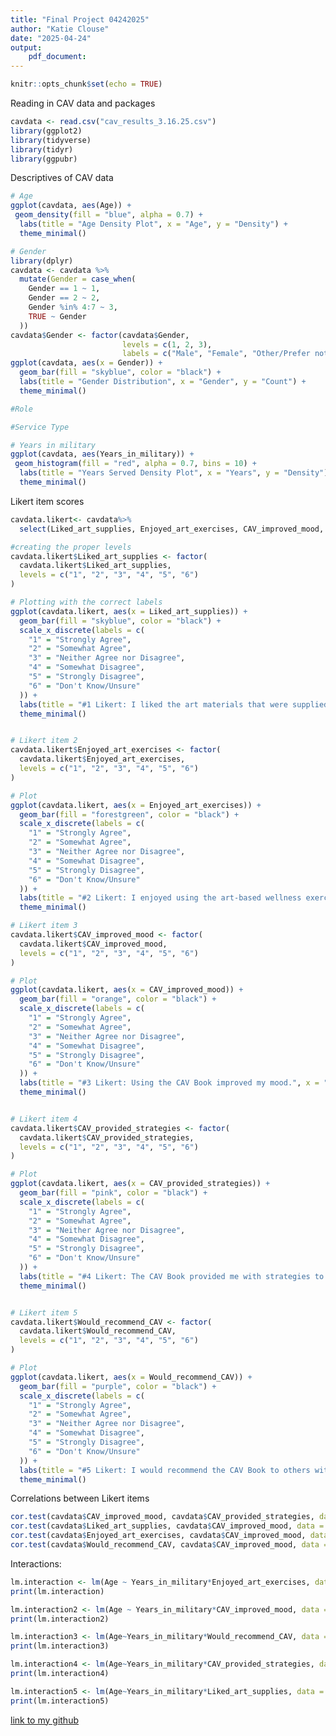 ```yaml
---
title: "Final Project 04242025"
author: "Katie Clouse"
date: "2025-04-24"
output: 
    pdf_document:
---
```


```r
knitr::opts_chunk$set(echo = TRUE)
```

Reading in CAV data and packages
```r
cavdata <- read.csv("cav_results_3.16.25.csv")
library(ggplot2)
library(tidyverse)
library(tidyr)
library(ggpubr)
```
Descriptives of CAV data
```r
# Age
ggplot(cavdata, aes(Age)) +
 geom_density(fill = "blue", alpha = 0.7) +
  labs(title = "Age Density Plot", x = "Age", y = "Density") +
  theme_minimal()

# Gender
library(dplyr)
cavdata <- cavdata %>%
  mutate(Gender = case_when(
    Gender == 1 ~ 1,
    Gender == 2 ~ 2,
    Gender %in% 4:7 ~ 3,  
    TRUE ~ Gender         
  ))
cavdata$Gender <- factor(cavdata$Gender,
                         levels = c(1, 2, 3),
                         labels = c("Male", "Female", "Other/Prefer not to say"))
ggplot(cavdata, aes(x = Gender)) +
  geom_bar(fill = "skyblue", color = "black") +
  labs(title = "Gender Distribution", x = "Gender", y = "Count") +
  theme_minimal()

#Role

#Service Type

# Years in military 
ggplot(cavdata, aes(Years_in_military)) +
 geom_histogram(fill = "red", alpha = 0.7, bins = 10) +
  labs(title = "Years Served Density Plot", x = "Years", y = "Density") +
  theme_minimal()
```
Likert item scores
```r
cavdata.likert<- cavdata%>%
  select(Liked_art_supplies, Enjoyed_art_exercises, CAV_improved_mood, CAV_provided_strategies, Would_recommend_CAV)

#creating the proper levels
cavdata.likert$Liked_art_supplies <- factor(
  cavdata.likert$Liked_art_supplies,
  levels = c("1", "2", "3", "4", "5", "6")  
)

# Plotting with the correct labels 
ggplot(cavdata.likert, aes(x = Liked_art_supplies)) +  
  geom_bar(fill = "skyblue", color = "black") +
  scale_x_discrete(labels = c(
    "1" = "Strongly Agree",
    "2" = "Somewhat Agree",
    "3" = "Neither Agree nor Disagree",
    "4" = "Somewhat Disagree",
    "5" = "Strongly Disagree",
    "6" = "Don't Know/Unsure"
  )) +
  labs(title = "#1 Likert: I liked the art materials that were supplied.", x = "Likert Ratings", y = "Count") +
  theme_minimal()


# Likert item 2
cavdata.likert$Enjoyed_art_exercises <- factor(
  cavdata.likert$Enjoyed_art_exercises,
  levels = c("1", "2", "3", "4", "5", "6") 
)

# Plot
ggplot(cavdata.likert, aes(x = Enjoyed_art_exercises)) +  
  geom_bar(fill = "forestgreen", color = "black") +
  scale_x_discrete(labels = c(
    "1" = "Strongly Agree",
    "2" = "Somewhat Agree",
    "3" = "Neither Agree nor Disagree",
    "4" = "Somewhat Disagree",
    "5" = "Strongly Disagree",
    "6" = "Don't Know/Unsure"
  )) +
  labs(title = "#2 Likert: I enjoyed using the art-based wellness exercises", x = "Likert Ratings", y = "Count") +
  theme_minimal()

# Likert item 3
cavdata.likert$CAV_improved_mood <- factor(
  cavdata.likert$CAV_improved_mood,
  levels = c("1", "2", "3", "4", "5", "6") 
)

# Plot
ggplot(cavdata.likert, aes(x = CAV_improved_mood)) +  
  geom_bar(fill = "orange", color = "black") +
  scale_x_discrete(labels = c(
    "1" = "Strongly Agree",
    "2" = "Somewhat Agree",
    "3" = "Neither Agree nor Disagree",
    "4" = "Somewhat Disagree",
    "5" = "Strongly Disagree",
    "6" = "Don't Know/Unsure"
  )) +
  labs(title = "#3 Likert: Using the CAV Book improved my mood.", x = "Likert Ratings", y = "Count") +
  theme_minimal()


# Likert item 4
cavdata.likert$CAV_provided_strategies <- factor(
  cavdata.likert$CAV_provided_strategies,
  levels = c("1", "2", "3", "4", "5", "6") 
)

# Plot
ggplot(cavdata.likert, aes(x = CAV_provided_strategies)) +  
  geom_bar(fill = "pink", color = "black") +
  scale_x_discrete(labels = c(
    "1" = "Strongly Agree",
    "2" = "Somewhat Agree",
    "3" = "Neither Agree nor Disagree",
    "4" = "Somewhat Disagree",
    "5" = "Strongly Disagree",
    "6" = "Don't Know/Unsure"
  )) +
  labs(title = "#4 Likert: The CAV Book provided me with strategies to work through personal challenges.", x = "Likert Ratings", y = "Count") +
  theme_minimal()


# Likert item 5
cavdata.likert$Would_recommend_CAV <- factor(
  cavdata.likert$Would_recommend_CAV,
  levels = c("1", "2", "3", "4", "5", "6") 
)

# Plot
ggplot(cavdata.likert, aes(x = Would_recommend_CAV)) +  
  geom_bar(fill = "purple", color = "black") +
  scale_x_discrete(labels = c(
    "1" = "Strongly Agree",
    "2" = "Somewhat Agree",
    "3" = "Neither Agree nor Disagree",
    "4" = "Somewhat Disagree",
    "5" = "Strongly Disagree",
    "6" = "Don't Know/Unsure"
  )) +
  labs(title = "#5 Likert: I would recommend the CAV Book to others with military experience.", x = "Likert Ratings", y = "Count") +
  theme_minimal()
```
Correlations between Likert items 
```r
cor.test(cavdata$CAV_improved_mood, cavdata$CAV_provided_strategies, data = cavdata)
cor.test(cavdata$Liked_art_supplies, cavdata$CAV_improved_mood, data = cavdata)
cor.test(cavdata$Enjoyed_art_exercises, cavdata$CAV_improved_mood, data = cavdata)
cor.test(cavdata$Would_recommend_CAV, cavdata$CAV_improved_mood, data = cavdata)
```
Interactions: 
```r
lm.interaction <- lm(Age ~ Years_in_military*Enjoyed_art_exercises, data = cavdata)
print(lm.interaction)

lm.interaction2 <- lm(Age ~ Years_in_military*CAV_improved_mood, data = cavdata)
print(lm.interaction2)

lm.interaction3 <- lm(Age~Years_in_military*Would_recommend_CAV, data = cavdata)
print(lm.interaction3)

lm.interaction4 <- lm(Age~Years_in_military*CAV_provided_strategies, data = cavdata)
print(lm.interaction4)

lm.interaction5 <- lm(Age~Years_in_military*Liked_art_supplies, data = cavdata)
print(lm.interaction5)
```

[link to my github](https://github.com/kgc0068/final_project_clouse)
